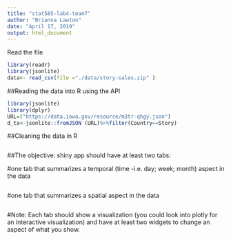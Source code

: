 ```yaml
---
title: "stat585-lab4-team7"
author: "Brianna Lawton"
date: "April 17, 2019"
output: html_document
---
```

Read the file

```r
library(readr)
library(jsonlite)
data<- read_csv(file ="./data/story-sales.zip" )
```


##Reading the data into R using the API

```r
library(jsonlite)
library(dplyr)
URL=("https://data.iowa.gov/resource/m3tr-qhgy.json")
d_ta<-jsonlite::fromJSON (URL)%>%filter(Country==Story) 

```

##Cleaning the data in R

```r

```

##The objective: shiny app should have at least two tabs:

#one tab that summarizes a temporal (time -i.e. day; week; month) aspect in the data

```r

```
#one tab that summarizes a spatial aspect in the data

```r

```

#Note: Each tab should show a visualization (you could look into plotly for an interactive visualization) and have at least two widgets to change an aspect of what you show.